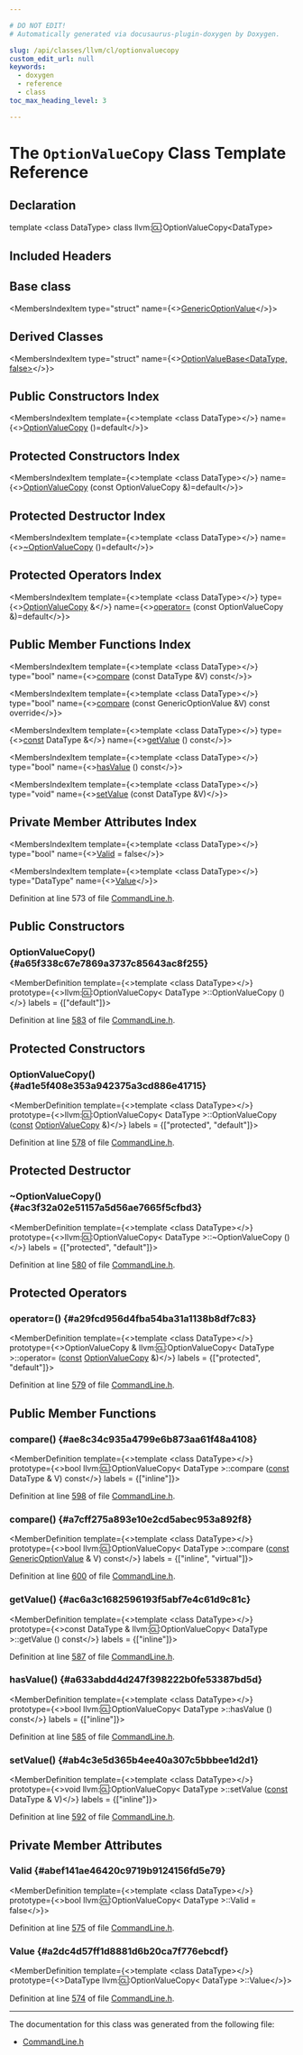 ```yaml
---

# DO NOT EDIT!
# Automatically generated via docusaurus-plugin-doxygen by Doxygen.

slug: /api/classes/llvm/cl/optionvaluecopy
custom_edit_url: null
keywords:
  - doxygen
  - reference
  - class
toc_max_heading_level: 3

---
```





# The `OptionValueCopy` Class Template Reference

<DoxygenPage pluginConfig={pluginConfig}>



## Declaration

<CodeBlock>template &lt;class DataType&gt;
class llvm::cl::OptionValueCopy&lt;DataType&gt;</CodeBlock>

## Included Headers

<IncludesList>
<IncludesListItem
  filePath="llvm/Support/CommandLine.h"
  permalink="/docs/api/files/include/include/llvm/include/llvm/support/commandline-h"
  isLocal="true" />
</IncludesList>

## Base class

<MembersIndex>

<MembersIndexItem
  type="struct"
  name={<><a href="/docs/api/structs/llvm/cl/genericoptionvalue">GenericOptionValue</a></>}>
</MembersIndexItem>

</MembersIndex>

## Derived Classes

<MembersIndex>

<MembersIndexItem
  type="struct"
  name={<><a href="/docs/api/structs/llvm/cl/optionvaluebase-cfdc035c6036c2cb22a74f01ed25c01c">OptionValueBase&lt;DataType, false&gt;</a></>}>
</MembersIndexItem>

</MembersIndex>

## Public Constructors Index

<MembersIndex>

<MembersIndexItem
  template={<>template &lt;class DataType&gt;</>}
  name={<><a href="#a65f338c67e7869a3737c85643ac8f255">OptionValueCopy</a> ()=default</>}>
</MembersIndexItem>

</MembersIndex>

## Protected Constructors Index

<MembersIndex>

<MembersIndexItem
  template={<>template &lt;class DataType&gt;</>}
  name={<><a href="#ad1e5f408e353a942375a3cd886e41715">OptionValueCopy</a> (const OptionValueCopy &amp;)=default</>}>
</MembersIndexItem>

</MembersIndex>

## Protected Destructor Index

<MembersIndex>

<MembersIndexItem
  template={<>template &lt;class DataType&gt;</>}
  name={<><a href="#ac3f32a02e51157a5d56ae7665f5cfbd3">~OptionValueCopy</a> ()=default</>}>
</MembersIndexItem>

</MembersIndex>

## Protected Operators Index

<MembersIndex>

<MembersIndexItem
  template={<>template &lt;class DataType&gt;</>}
  type={<><a href="/docs/api/classes/llvm/cl/optionvaluecopy">OptionValueCopy</a> &amp;</>}
  name={<><a href="#a29fcd956d4fba54ba31a1138b8df7c83">operator=</a> (const OptionValueCopy &amp;)=default</>}>
</MembersIndexItem>

</MembersIndex>

## Public Member Functions Index

<MembersIndex>

<MembersIndexItem
  template={<>template &lt;class DataType&gt;</>}
  type="bool"
  name={<><a href="#ae8c34c935a4799e6b873aa61f48a4108">compare</a> (const DataType &amp;V) const</>}>
</MembersIndexItem>

<MembersIndexItem
  template={<>template &lt;class DataType&gt;</>}
  type="bool"
  name={<><a href="#a7cff275a893e10e2cd5abec953a892f8">compare</a> (const GenericOptionValue &amp;V) const override</>}>
</MembersIndexItem>

<MembersIndexItem
  template={<>template &lt;class DataType&gt;</>}
  type={<><a href="/docs/api/files/lib/lib/target/lib/target/aarch64/aarch64promoteconstant-cpp/#a90f8350fecae261c25be85d38b451bff">const</a> DataType &amp;</>}
  name={<><a href="#ac6a3c1682596193f5abf7e4c61d9c81c">getValue</a> () const</>}>
</MembersIndexItem>

<MembersIndexItem
  template={<>template &lt;class DataType&gt;</>}
  type="bool"
  name={<><a href="#a633abdd4d247f398222b0fe53387bd5d">hasValue</a> () const</>}>
</MembersIndexItem>

<MembersIndexItem
  template={<>template &lt;class DataType&gt;</>}
  type="void"
  name={<><a href="#ab4c3e5d365b4ee40a307c5bbbee1d2d1">setValue</a> (const DataType &amp;V)</>}>
</MembersIndexItem>

</MembersIndex>

## Private Member Attributes Index

<MembersIndex>

<MembersIndexItem
  template={<>template &lt;class DataType&gt;</>}
  type="bool"
  name={<><a href="#abef141ae46420c9719b9124156fd5e79">Valid</a> = false</>}>
</MembersIndexItem>

<MembersIndexItem
  template={<>template &lt;class DataType&gt;</>}
  type="DataType"
  name={<><a href="#a2dc4d57ff1d8881d6b20ca7f776ebcdf">Value</a></>}>
</MembersIndexItem>

</MembersIndex>


Definition at line 573 of file <a href="/docs/api/files/include/include/llvm/include/llvm/support/commandline-h">CommandLine.h</a>.

<SectionDefinition>

## Public Constructors

### OptionValueCopy() {#a65f338c67e7869a3737c85643ac8f255}

<MemberDefinition
  template={<>template &lt;class DataType&gt;</>}
  prototype={<>llvm::cl::OptionValueCopy&lt; DataType &gt;::OptionValueCopy ()</>}
  labels = {["default"]}>

Definition at line <a href="/docs/api/files/include/include/llvm/include/llvm/support/commandline-h/#l00583">583</a> of file <a href="/docs/api/files/include/include/llvm/include/llvm/support/commandline-h">CommandLine.h</a>.
</MemberDefinition>

</SectionDefinition>

<SectionDefinition>

## Protected Constructors

### OptionValueCopy() {#ad1e5f408e353a942375a3cd886e41715}

<MemberDefinition
  template={<>template &lt;class DataType&gt;</>}
  prototype={<>llvm::cl::OptionValueCopy&lt; DataType &gt;::OptionValueCopy (<a href="/docs/api/files/lib/lib/target/lib/target/aarch64/aarch64promoteconstant-cpp/#a90f8350fecae261c25be85d38b451bff">const</a> <a href="/docs/api/classes/llvm/cl/optionvaluecopy">OptionValueCopy</a> &amp;)</>}
  labels = {["protected", "default"]}>

Definition at line <a href="/docs/api/files/include/include/llvm/include/llvm/support/commandline-h/#l00578">578</a> of file <a href="/docs/api/files/include/include/llvm/include/llvm/support/commandline-h">CommandLine.h</a>.
</MemberDefinition>

</SectionDefinition>

<SectionDefinition>

## Protected Destructor

### ~OptionValueCopy() {#ac3f32a02e51157a5d56ae7665f5cfbd3}

<MemberDefinition
  template={<>template &lt;class DataType&gt;</>}
  prototype={<>llvm::cl::OptionValueCopy&lt; DataType &gt;::~OptionValueCopy ()</>}
  labels = {["protected", "default"]}>

Definition at line <a href="/docs/api/files/include/include/llvm/include/llvm/support/commandline-h/#l00580">580</a> of file <a href="/docs/api/files/include/include/llvm/include/llvm/support/commandline-h">CommandLine.h</a>.
</MemberDefinition>

</SectionDefinition>

<SectionDefinition>

## Protected Operators

### operator=() {#a29fcd956d4fba54ba31a1138b8df7c83}

<MemberDefinition
  template={<>template &lt;class DataType&gt;</>}
  prototype={<>OptionValueCopy &amp; llvm::cl::OptionValueCopy&lt; DataType &gt;::operator= (<a href="/docs/api/files/lib/lib/target/lib/target/aarch64/aarch64promoteconstant-cpp/#a90f8350fecae261c25be85d38b451bff">const</a> <a href="/docs/api/classes/llvm/cl/optionvaluecopy">OptionValueCopy</a> &amp;)</>}
  labels = {["protected", "default"]}>

Definition at line <a href="/docs/api/files/include/include/llvm/include/llvm/support/commandline-h/#l00579">579</a> of file <a href="/docs/api/files/include/include/llvm/include/llvm/support/commandline-h">CommandLine.h</a>.
</MemberDefinition>

</SectionDefinition>

<SectionDefinition>

## Public Member Functions

### compare() {#ae8c34c935a4799e6b873aa61f48a4108}

<MemberDefinition
  template={<>template &lt;class DataType&gt;</>}
  prototype={<>bool llvm::cl::OptionValueCopy&lt; DataType &gt;::compare (<a href="/docs/api/files/lib/lib/target/lib/target/aarch64/aarch64promoteconstant-cpp/#a90f8350fecae261c25be85d38b451bff">const</a> DataType &amp; V) const</>}
  labels = {["inline"]}>

Definition at line <a href="/docs/api/files/include/include/llvm/include/llvm/support/commandline-h/#l00598">598</a> of file <a href="/docs/api/files/include/include/llvm/include/llvm/support/commandline-h">CommandLine.h</a>.
</MemberDefinition>

### compare() {#a7cff275a893e10e2cd5abec953a892f8}

<MemberDefinition
  template={<>template &lt;class DataType&gt;</>}
  prototype={<>bool llvm::cl::OptionValueCopy&lt; DataType &gt;::compare (<a href="/docs/api/files/lib/lib/target/lib/target/aarch64/aarch64promoteconstant-cpp/#a90f8350fecae261c25be85d38b451bff">const</a> <a href="/docs/api/structs/llvm/cl/genericoptionvalue">GenericOptionValue</a> &amp; V) const</>}
  labels = {["inline", "virtual"]}>

Definition at line <a href="/docs/api/files/include/include/llvm/include/llvm/support/commandline-h/#l00600">600</a> of file <a href="/docs/api/files/include/include/llvm/include/llvm/support/commandline-h">CommandLine.h</a>.
</MemberDefinition>

### getValue() {#ac6a3c1682596193f5abf7e4c61d9c81c}

<MemberDefinition
  template={<>template &lt;class DataType&gt;</>}
  prototype={<>const DataType &amp; llvm::cl::OptionValueCopy&lt; DataType &gt;::getValue () const</>}
  labels = {["inline"]}>

Definition at line <a href="/docs/api/files/include/include/llvm/include/llvm/support/commandline-h/#l00587">587</a> of file <a href="/docs/api/files/include/include/llvm/include/llvm/support/commandline-h">CommandLine.h</a>.
</MemberDefinition>

### hasValue() {#a633abdd4d247f398222b0fe53387bd5d}

<MemberDefinition
  template={<>template &lt;class DataType&gt;</>}
  prototype={<>bool llvm::cl::OptionValueCopy&lt; DataType &gt;::hasValue () const</>}
  labels = {["inline"]}>

Definition at line <a href="/docs/api/files/include/include/llvm/include/llvm/support/commandline-h/#l00585">585</a> of file <a href="/docs/api/files/include/include/llvm/include/llvm/support/commandline-h">CommandLine.h</a>.
</MemberDefinition>

### setValue() {#ab4c3e5d365b4ee40a307c5bbbee1d2d1}

<MemberDefinition
  template={<>template &lt;class DataType&gt;</>}
  prototype={<>void llvm::cl::OptionValueCopy&lt; DataType &gt;::setValue (<a href="/docs/api/files/lib/lib/target/lib/target/aarch64/aarch64promoteconstant-cpp/#a90f8350fecae261c25be85d38b451bff">const</a> DataType &amp; V)</>}
  labels = {["inline"]}>

Definition at line <a href="/docs/api/files/include/include/llvm/include/llvm/support/commandline-h/#l00592">592</a> of file <a href="/docs/api/files/include/include/llvm/include/llvm/support/commandline-h">CommandLine.h</a>.
</MemberDefinition>

</SectionDefinition>

<SectionDefinition>

## Private Member Attributes

### Valid {#abef141ae46420c9719b9124156fd5e79}

<MemberDefinition
  template={<>template &lt;class DataType&gt;</>}
  prototype={<>bool llvm::cl::OptionValueCopy&lt; DataType &gt;::Valid = false</>}>

Definition at line <a href="/docs/api/files/include/include/llvm/include/llvm/support/commandline-h/#l00575">575</a> of file <a href="/docs/api/files/include/include/llvm/include/llvm/support/commandline-h">CommandLine.h</a>.
</MemberDefinition>

### Value {#a2dc4d57ff1d8881d6b20ca7f776ebcdf}

<MemberDefinition
  template={<>template &lt;class DataType&gt;</>}
  prototype={<>DataType llvm::cl::OptionValueCopy&lt; DataType &gt;::Value</>}>

Definition at line <a href="/docs/api/files/include/include/llvm/include/llvm/support/commandline-h/#l00574">574</a> of file <a href="/docs/api/files/include/include/llvm/include/llvm/support/commandline-h">CommandLine.h</a>.
</MemberDefinition>

</SectionDefinition>

<hr/>

The documentation for this class was generated from the following file:

<ul>
<li><a href="/docs/api/files/include/include/llvm/include/llvm/support/commandline-h">CommandLine.h</a></li>
</ul>

</DoxygenPage>
